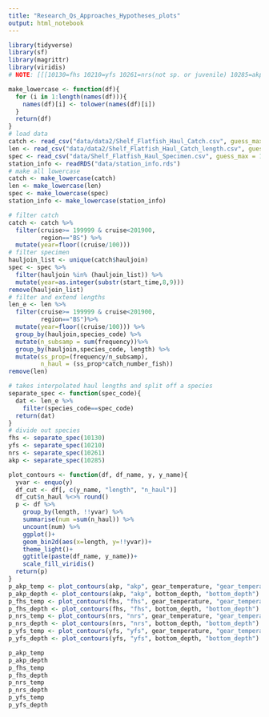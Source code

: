 ```yaml
---
title: "Research_Qs_Approaches_Hypotheses_plots"
output: html_notebook
---
```



```r
library(tidyverse)
library(sf)
library(magrittr)
library(viridis)
# NOTE: [[[10130=fhs 10210=yfs 10261=nrs(not sp. or juvenile) 10285=akp]]]
```

```r
make_lowercase <- function(df){
  for (i in 1:length(names(df))){
    names(df)[i] <- tolower(names(df)[i])
  }
  return(df)
}
# load data
catch <- read_csv("data/data2/Shelf_Flatfish_Haul_Catch.csv", guess_max = 10000)
len <- read_csv("data/data2/Shelf_Flatfish_Haul_Catch_length.csv", guess_max = 10000)
spec <- read_csv("data/Shelf_Flatfish_Haul_Specimen.csv", guess_max = 10000)
station_info <- readRDS("data/station_info.rds")
# make all lowercase
catch <- make_lowercase(catch)
len <- make_lowercase(len)
spec <- make_lowercase(spec)
station_info <- make_lowercase(station_info)
```

```r
# filter catch
catch <- catch %>%
  filter(cruise>= 199999 & cruise<201900,
         region=="BS") %>%
  mutate(year=floor((cruise/100)))
# filter specimen
hauljoin_list <- unique(catch$hauljoin)
spec <- spec %>%
  filter(hauljoin %in% (hauljoin_list)) %>%
  mutate(year=as.integer(substr(start_time,8,9)))
remove(hauljoin_list)                                   
# filter and extend lengths
len_e <- len %>%
  filter(cruise>= 199999 & cruise<201900,
         region=="BS")%>%
  mutate(year=floor((cruise/100))) %>%
  group_by(hauljoin,species_code) %>%
  mutate(n_subsamp = sum(frequency))%>%
  group_by(hauljoin,species_code, length) %>%
  mutate(ss_prop=(frequency/n_subsamp),
         n_haul = (ss_prop*catch_number_fish))
remove(len)
```

```r
# takes interpolated haul lengths and split off a species
separate_spec <- function(spec_code){
  dat <- len_e %>%
    filter(species_code==spec_code)
  return(dat)
}
# divide out species
fhs <- separate_spec(10130)
yfs <- separate_spec(10210)
nrs <- separate_spec(10261)
akp <- separate_spec(10285)

```

```r
plot_contours <- function(df, df_name, y, y_name){
  yvar <- enquo(y)
  df_cut <- df[, c(y_name, "length", "n_haul")]
  df_cut$n_haul %<>% round()
  p <- df %>%
    group_by(length, !!yvar) %>%
    summarise(num =sum(n_haul)) %>%
    uncount(num) %>%
    ggplot()+
    geom_bin2d(aes(x=length, y=!!yvar))+
    theme_light()+
    ggtitle(paste(df_name, y_name))+
    scale_fill_viridis()
  return(p)
}
p_akp_temp <- plot_contours(akp, "akp", gear_temperature, "gear_temperature")
p_akp_depth <- plot_contours(akp, "akp", bottom_depth, "bottom_depth")
p_fhs_temp <- plot_contours(fhs, "fhs", gear_temperature, "gear_temperature")
p_fhs_depth <- plot_contours(fhs, "fhs", bottom_depth, "bottom_depth")
p_nrs_temp <- plot_contours(nrs, "nrs", gear_temperature, "gear_temperature")
p_nrs_depth <- plot_contours(nrs, "nrs", bottom_depth, "bottom_depth")
p_yfs_temp <- plot_contours(yfs, "yfs", gear_temperature, "gear_temperature")
p_yfs_depth <- plot_contours(yfs, "yfs", bottom_depth, "bottom_depth")
```

```r
p_akp_temp
p_akp_depth
p_fhs_temp 
p_fhs_depth
p_nrs_temp
p_nrs_depth
p_yfs_temp
p_yfs_depth
```





